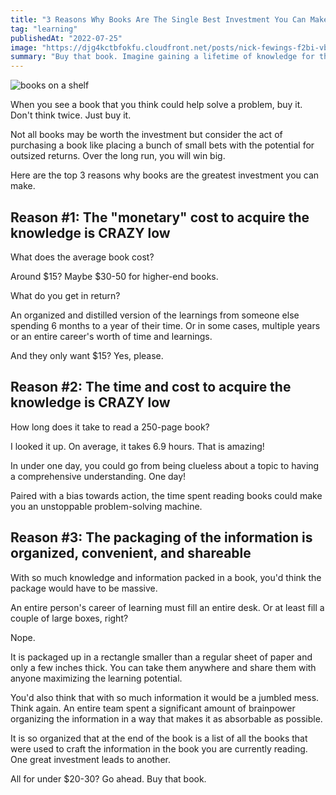 ```yaml
---
title: "3 Reasons Why Books Are The Single Best Investment You Can Make"
tag: "learning"
publishedAt: "2022-07-25"
image: "https://djg4kctbfokfu.cloudfront.net/posts/nick-fewings-f2bi-vbs71m-unsplash-scaled.jpeg"
summary: "Buy that book. Imagine gaining a lifetime of knowledge for the price of a meal. Books are incredible assets that offer you just that. Dive into the compelling reasons why investing in books is a life-changing decision."
---
```


<Image
  src="https://djg4kctbfokfu.cloudfront.net/posts/nick-fewings-f2bi-vbs71m-unsplash-scaled.jpeg"
  alt="books on a shelf"
/>

When you see a book that you think could help solve a problem, buy it. Don't think twice. Just buy it.

Not all books may be worth the investment but consider the act of purchasing a book like placing a bunch of small bets with the potential for outsized returns. Over the long run, you will win big.

Here are the top 3 reasons why books are the greatest investment you can make.

## Reason #1: The "monetary" cost to acquire the knowledge is CRAZY low

What does the average book cost?

Around $15? Maybe $30-50 for higher-end books.

What do you get in return?

An organized and distilled version of the learnings from someone else spending 6 months to a year of their time. Or in some cases, multiple years or an entire career's worth of time and learnings.

And they only want $15? Yes, please.

## Reason #2: The time and cost to acquire the knowledge is CRAZY low

How long does it take to read a 250-page book?

I looked it up. On average, it takes 6.9 hours. That is amazing!

In under one day, you could go from being clueless about a topic to having a comprehensive understanding. One day!

Paired with a bias towards action, the time spent reading books could make you an unstoppable problem-solving machine.

## Reason #3: The packaging of the information is organized, convenient, and shareable

With so much knowledge and information packed in a book, you'd think the package would have to be massive.

An entire person's career of learning must fill an entire desk. Or at least fill a couple of large boxes, right?

Nope.

It is packaged up in a rectangle smaller than a regular sheet of paper and only a few inches thick. You can take them anywhere and share them with anyone maximizing the learning potential.

You'd also think that with so much information it would be a jumbled mess. Think again. An entire team spent a significant amount of brainpower organizing the information in a way that makes it as absorbable as possible.

It is so organized that at the end of the book is a list of all the books that were used to craft the information in the book you are currently reading. One great investment leads to another.

All for under $20-30? Go ahead. Buy that book.
